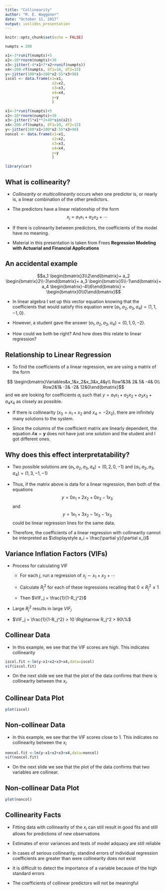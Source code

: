```yaml
---
title: "Collinearity"
author: "M. E. Waggoner"
date: "October 11, 2017"
output: ioslides_presentation
---
```


```r
knitr::opts_chunk$set(echo = FALSE)

numpts = 200

x1<-3*runif(numpts)+5
x2<-10*rnorm(numpts)+30
x3<-jitter(-4*x1+7*x2+runif(numpts))
x4<-200-rf(numpts, df1=10, df2=15)
y<-jitter(100*x1+200*x2-55*x3+90)
iscol <- data.frame(x1=x1,
                     x2=x2,
                     x3=x3,
                     x4=x4,
                     y=y
                     )

x1<-3*runif(numpts)+5
x2<-10*rnorm(numpts)+30
x3<-jitter(5*x1**2+40*sin(x2))
x4<-200-rf(numpts, df1=10, df2=15)
y<-jitter(100*x1+200*x2-55*x3+90)
noncol <- data.frame(x1=x1,
                     x2=x2,
                     x3=x3,
                     x4=x4,
                     y=y
                     )

library(car)

```

## What is collinearity?

- *Collinearity* or *multicollinearity* occurs when one predictor is, or nearly is, a linear combination of the other predictors.

- The predictors have a linear relationship of the form $$x_j = a_1 x_1 + a_2 x_2 + \cdots$$

- If there is colinearity between predictors, the coefficients of the model have no meaning.

- Material in this presentation is taken from Frees **Regression Modeling with Actuarial and Financial Applications**

## An accidental example

$$a_1 \begin{bmatrix}3\\2\end{bmatrix}+ 
a_2 \begin{bmatrix}2\\-3\end{bmatrix}+
a_3 \begin{bmatrix}5\\-1\end{bmatrix}+
a_4 \begin{bmatrix}-4\\6\end{bmatrix}
= \begin{bmatrix}0\\0\end{bmatrix}$$

- In linear algebra  I set up this vector equation knowing that the coefficients that  would satisfy this equation were $(a_1,a_2,a_3,a_4) = (1,1,-1,0).$



- However, a student gave the answer $(a_1,a_2,a_3,a_4) = (0,1,0,-2).$

- How could we both be right?  And how does this relate to linear regression?

## Relationship to Linear Regression

- To find the coefficients of a linear regression, we are using a matrix of the form

$$ \begin{bmatrix}Variables&x_1&x_2&x_3&x_4&y\\
Row1&3& 2& 5& -4& 0\\ 
Row2&1& -3& -2& 12&0\end{bmatrix}$$
and we are looking for coefficients $a_i$ such that
$y = a_1 x_1 + a_2 x_2 + a_3 x_3 + a_4 x_4$ as closely as possible.


- If there is collinearity ($x_3 = x_1 + x_2$ and $x_4 = -2x_2$), there are infinitely many solutions to the system.  

- Since the columns of the coefficient matrix are linearly dependent, the equation $A\mathbf{x}=\mathbf{y}$ does not have just one solution and the student and I got different ones.

## Why does this effect interpretatability?

- Two possible solutions are 
$(a_1,a_2,a_3,a_4) = (0,2,0,-1)$ and
$(a_1,a_2,a_3,a_4) = (1,3,-1,-1)$

- Thus, if the matrix above is data for a linear regression, then both of the equations 
$$y = 0x_1+2x_2+0x_3-1x_3$$ 
and
$$y = 1x_1+3x_2-1x_3-1x_3$$
could be linear regression lines for the same data.  

- Therefore, the coefficients of a linear regression with collinearity cannot be interpreted as $\displaystyle a_i = \frac{\partial y}{\partial x_i}$

## Variance Inflation Factors (VIFs)

- Process for calculating VIF

    - For each $j$, run a regression of $x_j \sim x_1 + x_2 + \cdots$

    - Calculate $R_j^2$ for each of these regressions recalling that $0 \leq R_j^2 \leq 1$ 

    - Then $VIF_j = \frac{1}{1-R_j^2}$

- Large $R_j^2$ results in large $VIF_j$ 

- $VIF_j = \frac{1}{1-R_j^2} > 10 \Rightarrow R_j^2 > 90\%$

## Collinear Data

- In this example, we see that the VIF scores are high.  This indicates collinearity

```r
iscol.fit <-lm(y~x1+x2+x3+x4,data=iscol)
vif(iscol.fit)
```

- On the next slide we see that the plot of the data confirms that there is collinearity between the $x_i$.

## Collinear Data Plot

```r
plot(iscol)
```

## Non-collinear Data

- In this example, we see that the VIF scores close to 1.  This indicates no collinearity between the $x_i$

```r
noncol.fit <-lm(y~x1+x2+x3+x4,data=noncol)
vif(noncol.fit)
```

- On the next slide we see that the plot of the data confirms that two variables are collinear.

## Non-collinear Data Plot

```r
plot(noncol)
```


## Collinearity Facts

- Fitting data with collinearity of the $x_i$ can still result in good fits and still allows for predictions of new observations

-  Estimates of error variances and tests of model adquacy are still reliable

- In cases of serious collinearity, standind errors of individual regression coefficients are greater than were collinearity does not exist

- It is difficult to detect the importance of a variable because of the high standard errors 

- The coefficients of collinear predictors will not be meaningful

## 

